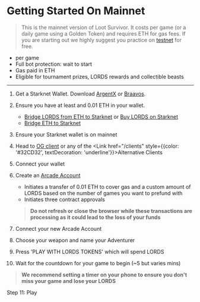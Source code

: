 
# Getting Started On Mainnet

> This is the mainnet version of Loot Survivor. It costs <MainnetGamePrice /> per game (or a daily game using a Golden Token) and requires ETH for gas fees. If you are starting out we highly suggest you practice on [testnet](/start/testnet) for free.

- <MainnetGamePrice /> per game
- Full bot protection: wait to start
- Gas paid in ETH
- Eligible for tournament prizes, LORDS rewards and collectible beasts

___

1. Get a Starknet Wallet. Download [ArgentX](https://www.argent.xyz/argent-x/) or [Braavos](https://braavos.app/).

2. Ensure you have at least <MainnetGamePrice /> and 0.01 ETH in your wallet. 
    - [Bridge LORDS from ETH to Starknet](https://realms.world/bridge) or [Buy LORDS on Starknet](https://app.avnu.fi/en?tokenFrom=0x49d36570d4e46f48e99674bd3fcc84644ddd6b96f7c741b1562b82f9e004dc7&tokenTo=0x124aeb495b947201f5fac96fd1138e326ad86195b98df6dec9009158a533b49&amount=0.001)
    - [Bridge ETH to Starknet](https://starkgate.starknet.io/)

3. Ensure your Starknet wallet is on mainnet

4. Head to [OG client](https://survivor.realms.world/) or any of the <Link href="/clients" style={{color: '#32CD32', textDecoration: 'underline'}}>Alternative Clients</Link>


5. Connect your wallet

6. Create an [Arcade Account](/start/arcade-accounts/overview)
    - Initiates a transfer of 0.01 ETH to cover gas and a custom amount of LORDS based on the number of games you want to prefund with
    - Initiates three contract approvals

    > **Do not refresh or close the browser while these transactions are processing as it could lead to the loss of your funds**

7. Connect your new Arcade Account

8. Choose your weapon and name your Adventurer

9. Press 'PLAY WITH LORDS TOKENS' which will spend <MainnetGamePrice /> LORDS

10. Wait for the countdown for your game to begin (~5 but varies mins)

> **We recommend setting a timer on your phone to ensure you don't miss your game and lose your LORDS**

Step 11: Play
